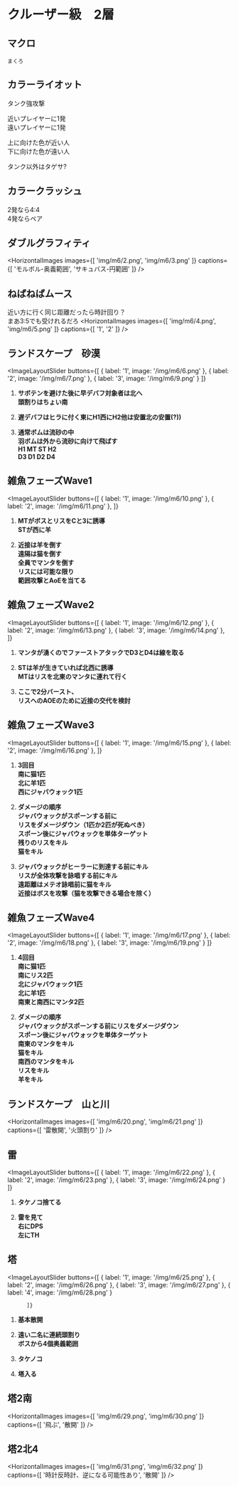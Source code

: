 
# クルーザー級　2層

##  マクロ
```
まくろ
```
## カラーライオット
<ImageLayout src="img/m6/1.png" alt="カラーライオット">

タンク強攻撃

近いプレイヤーに1発  
遠いプレイヤーに1発  

上に向けた色が近い人  
下に向けた色が遠い人  

タンク以外はタゲサ?
</ImageLayout>

## カラークラッシュ
2発なら4:4  
4発ならペア

## ダブルグラフィティ
<HorizontalImages
  images={[
    'img/m6/2.png',
    'img/m6/3.png'
  ]}
  captions={[
    'モルボル-奥義範囲',
    'サキュバス-円範囲'
  ]}
/>

## ねばねばムース
近い方に行く同じ距離だったら時計回り？  
まあ3:5でも受けれるだろ
<HorizontalImages
  images={[
    'img/m6/4.png',
    'img/m6/5.png'
  ]}
  captions={[
    '1',
    '2'
  ]}
/>

## ランドスケープ　砂漠
<ImageLayoutSlider
  buttons={[
    { label: '1', image: '/img/m6/6.png' },
    { label: '2', image: '/img/m6/7.png' },
    { label: '3', image: '/img/m6/9.png' }
  ]}
>
1. **サボテンを避けた後に早デバフ対象者は北へ  
頭割りはちょい南**

2. **遅デバフはヒラに付く東にH1西にH2他は安置北の安置(?))**

3. **通常ボムは流砂の中  
羽ボムは外から流砂に向けて飛ばす  
H1 MT ST H2  
D3 D1 D2 D4**

</ImageLayoutSlider>

## 雑魚フェーズWave1
<ImageLayoutSlider
  buttons={[
    { label: '1', image: '/img/m6/10.png' },
    { label: '2', image: '/img/m6/11.png' },
          ]}
>
1. **MTがボスとリスをCと3に誘導  
STが西に羊**

2. **近接は羊を倒す  
遠隔は猫を倒す  
全員でマンタを倒す  
リスには可能な限り  
範囲攻撃とAoEを当てる**

</ImageLayoutSlider>

## 雑魚フェーズWave2
<ImageLayoutSlider
  buttons={[
    { label: '1', image: '/img/m6/12.png' },
    { label: '2', image: '/img/m6/13.png' },
    { label: '3', image: '/img/m6/14.png' },
          ]}
>
1. **マンタが湧くのでファーストアタックでD3とD4は線を取る**

2. **STは羊が生きていれば北西に誘導  
MTはリスを北東のマンタに連れて行く**

3. **ここで2分バースト、  
リスへのAOEのために近接の交代を検討**

</ImageLayoutSlider>

## 雑魚フェーズWave3
<ImageLayoutSlider
  buttons={[
    { label: '1', image: '/img/m6/15.png' },
    { label: '2', image: '/img/m6/16.png' },
          ]}
>
1. **3回目  
南に猫1匹  
北に羊1匹  
西にジャバウォック1匹**

2. **ダメージの順序  
ジャバウォックがスポーンする前に  
リスをダメージダウン（1匹か2匹が死ぬべき）  
スポーン後にジャバウォックを単体ターゲット  
残りのリスをキル  
猫をキル**

2. **ジャバウォックがヒーラーに到達する前にキル  
リスが全体攻撃を詠唱する前にキル  
遠距離はメテオ詠唱前に猫をキル  
近接はボスを攻撃（猫を攻撃できる場合を除く）**

</ImageLayoutSlider>

## 雑魚フェーズWave4
<ImageLayoutSlider
  buttons={[
    { label: '1', image: '/img/m6/17.png' },
    { label: '2', image: '/img/m6/18.png' },
    { label: '3', image: '/img/m6/19.png' }
          ]}
>
1. **4回目  
南に猫1匹  
南にリス2匹  
北にジャバウォック1匹  
北に羊1匹  
南東と南西にマンタ2匹**

2. **ダメージの順序  
ジャバウォックがスポーンする前にリスをダメージダウン  
スポーン後にジャバウォックを単体ターゲット  
南東のマンタをキル  
猫をキル  
南西のマンタをキル  
リスをキル  
羊をキル**

</ImageLayoutSlider>

## ランドスケープ　山と川
<HorizontalImages
  images={[
    'img/m6/20.png',
    'img/m6/21.png'
  ]}
  captions={[
    '雷散開',
    '火頭割り'
  ]}
/>

## 雷
<ImageLayoutSlider
  buttons={[
    { label: '1', image: '/img/m6/22.png' },
    { label: '2', image: '/img/m6/23.png' },
    { label: '3', image: '/img/m6/24.png' }
          ]}
>
1. **タケノコ捨てる**

2. **雷を見て  
右にDPS  
左にTH**

</ImageLayoutSlider>


## 塔
<ImageLayoutSlider
  buttons={[
    { label: '1', image: '/img/m6/25.png' },
    { label: '2', image: '/img/m6/26.png' },
    { label: '3', image: '/img/m6/27.png' },
    { label: '4', image: '/img/m6/28.png' }

          ]}
>
1. **基本散開**

2. **遠い二名に連続頭割り  
ボスから4個奥義範囲**

3. **タケノコ**

4. **塔入る**
</ImageLayoutSlider>

## 塔2南
<HorizontalImages
  images={[
    'img/m6/29.png',
    'img/m6/30.png'
  ]}
  captions={[
    '飛ぶ',
    '散開'
  ]}
/>

## 塔2北4
<HorizontalImages
  images={[
    'img/m6/31.png',
    'img/m6/32.png'
  ]}
  captions={[
    '時計反時計、逆になる可能性あり',
    '散開'
  ]}
/>

